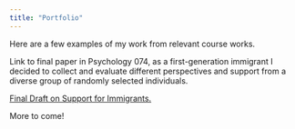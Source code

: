 ```yaml
---
title: "Portfolio"
---
```


Here are a few examples of my work from relevant course works.

Link to final paper in Psychology 074, as a first-generation immigrant I decided to collect and evaluate different perspectives and support from a diverse group of randomly selected individuals.

[Final Draft on Support for Immigrants.](Draft%20FINAL.pdf)

More to come!
